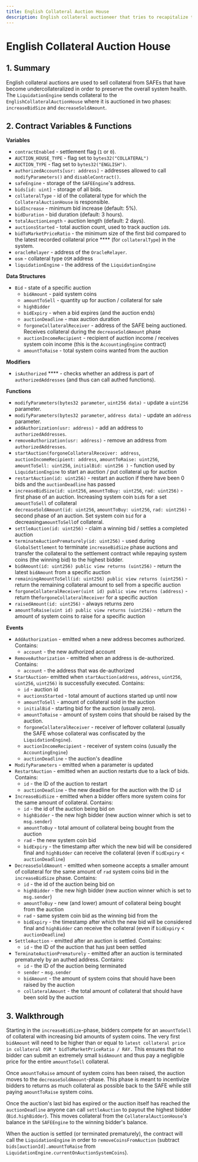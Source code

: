 ```yaml
---
title: English Collateral Auction House
description: English collateral auctioneer that tries to recapitalize the system
---
```


# English Collateral Auction House

## 1. Summary <a href="#1-introduction-summary" id="1-introduction-summary"></a>

English collateral auctions are used to sell collateral from SAFEs that have become undercollateralized in order to preserve the overall system health. The `LiquidationEngine` sends collateral to the `EnglishCollateralAuctionHouse` where it is auctioned in two phases: `increaseBidSize` and `decreaseSoldAmount`.

## 2. Contract Variables & Functions <a href="#2-contract-details" id="2-contract-details"></a>

**Variables**

* `contractEnabled` - settlement flag (`1` or `0`).
* `AUCTION_HOUSE_TYPE` - flag set to `bytes32("COLLATERAL")`
* `AUCTION_TYPE` - flag set to `bytes32("ENGLISH")`.
* `authorizedAccounts[usr: address]` - addresses allowed to call `modifyParameters()` and `disableContract()`.
* `safeEngine` - storage of the `SAFEEngine`'s address.
* `bids[id: uint]` - storage of all bids.
* `collateralType` - id of the collateral type for which the `CollateralAuctionHouse` is responsible.
* `bidIncrease` - minimum bid increase (default: 5%).
* `bidDuration` - bid duration (default: 3 hours).
* `totalAuctionLength` - auction length (default: 2 days).
* `auctionsStarted` - total auction count, used to track auction `id`s.
* `bidToMarketPriceRatio` - the minimum size of the first bid compared to the latest recorded collateral price **** (for `collateralType`) in the system.
* `oracleRelayer` - address of the `OracleRelayer`.
* `osm` - collateral type `OSM` address
* `liquidationEngine` - the address of the `LiquidationEngine`

**Data Structures**

* `Bid` - state of a specific auction
  * `bidAmount` - paid system coins
  * `amountToSell` - quantity up for auction / collateral for sale
  * `highBidder`
  * `bidExpiry` - when a bid expires (and the auction ends)
  * `auctionDeadline` - max auction duration
  * `forgoneCollateralReceiver` - address of the SAFE being auctioned. Receives collateral during the `decreaseSoldAmount` phase
  * `auctionIncomeRecipient` - recipient of auction income / receives system coin income (this is the `AccountingEngine` contract)
  * `amountToRaise` - total system coins wanted from the auction

**Modifiers**

* `isAuthorized` **** - checks whether an address is part of `authorizedAddresses` (and thus can call authed functions).

**Functions**

* `modifyParameters(bytes32 parameter`, `uint256 data)` - update a `uint256` parameter.
* `modifyParameters(bytes32 parameter`, `address data)` - update an `address` parameter.
* `addAuthorization(usr: address)` - add an address to `authorizedAddresses`.
* `removeAuthorization(usr: address)` - remove an address from `authorizedAddresses`.
* `startAuction(forgoneCollateralReceiver: address`, `auctionIncomeRecipient: address`, `amountToRaise: uint256`, `amountToSell: uint256`, `initialBid: uint256 )` - function used by `LiquidationEngine` to start an auction / put collateral up for auction
* `restartAuction(id: uint256)` - restart an auction if there have been 0 bids and the `auctionDeadline` has passed
* `increaseBidSize(id: uint256`, `amountToBuy: uint256`, `rad: uint256)` - first phase of an auction. Increasing system coin `bid`s for a set `amountToSell` of collateral
* `decreaseSoldAmount(id: uint256`, `amountToBuy: uint256`, `rad: uint256)` - second phase of an auction. Set system coin `bid` for a decreasing`amountToSell`of collateral.
* `settleAuction(id: uint256)` - claim a winning bid / settles a completed auction
* `terminateAuctionPrematurely(id: uint256)` - used during `GlobalSettlement` to terminate `increaseBidSize` phase auctions and transfer the collateral to the settlement contract while repaying system coins (the winning bid) to the highest bidder.
* `bidAmount(id: uint256) public view returns (uint256)` - return the latest `bidAmount` from a specific auction
* `remainingAmountToSell(id: uint256) public view returns (uint256)` - return the remaining collateral amount to sell from a specific auction
* `forgoneCollateralReceiver(uint id) public view returns (address)` - return the`forgoneCollateralReceiver` for a specific auction
* `raisedAmount(id: uint256)` - always returns zero
* `amountToRaise(uint id) public view returns (uint256)` - return the amount of system coins to raise for a specific auction

**Events**

* `AddAuthorization` - emitted when a new address becomes authorized. Contains:
  * `account` - the new authorized account
* `RemoveAuthorization` - emitted when an address is de-authorized. Contains:
  * `account` - the address that was de-authorized
* `StartAuction`- emitted when `startAuction(address`, `address`, `uint256`, `uint256`, `uint256)` is successfully executed. Contains:
  * `id` - auction id
  * `auctionsStarted` - total amount of auctions started up until now
  * `amountToSell` - amount of collateral sold in the auction
  * `initialBid` - starting bid for the auction (usually zero).
  * `amountToRaise` - amount of system coins that should be raised by the auction.
  * `forgoneCollateralReceiver` - receiver of leftover collateral (usually the SAFE whose collateral was confiscated by the `LiquidationEngine`).
  * `auctionIncomeRecipient` - receiver of system coins (usually the `AccountingEngine`)
  * `auctionDeadline` - the auction's deadline
* `ModifyParameters` - emitted when a parameter is updated
* `RestartAuction` - emitted when an auction restarts due to a lack of bids. Contains:
  * `id` - the ID of the auction to restart
  * `auctionDeadline` - the new deadline for the auction with the ID `id`
* `IncreaseBidSize` - emitted when a bidder offers more system coins for the same amount of collateral. Contains:
  * `id` - the id of the auction being bid on
  * `highBidder` - the new high bidder (new auction winner which is set to `msg.sender`)
  * `amountToBuy` - total amount of collateral being bought from the auction
  * `rad` - the new system coin bid
  * `bidExpiry` - the timestamp after which the new bid will be considered final and `highBidder` can receive the collateral (even if `bidExpiry` < `auctionDeadline`)
* `DecreaseSoldAmount` - emitted when someone accepts a smaller amount of collateral for the same amount of `rad` system coins bid in the `increaseBidSize` phase. Contains:
  * `id` - the id of the auction being bid on
  * `highBidder` - the new high bidder (new auction winner which is set to `msg.sender`)
  * `amountToBuy` - new (and lower) amount of collateral being bought from the auction
  * `rad` - same system coin bid as the winning bid from the&#x20;
  * `bidExpiry` - the timestamp after which the new bid will be considered final and `highBidder` can receive the collateral (even if `bidExpiry` < `auctionDeadline`)
* `SettleAuction` - emitted after an auction is settled. Contains:
  * `id` - the ID of the auction that has just been settled
* `TerminateAuctionPrematurely` - emitted after an auction is terminated prematurely by an authed address. Contains:
  * `id` - the ID of the auction being terminated
  * `sender` - `msg.sender`
  * `bidAmount` - the amount of system coins that should have been raised by the auction
  * `collateralAmount` - the total amount of collateral that should have been sold by the auction

## 3. Walkthrough <a href="#3-key-mechanisms-and-concepts" id="3-key-mechanisms-and-concepts"></a>

Starting in the `increaseBidSize`-phase, bidders compete for an `amountToSell` of collateral with increasing bid amounts of system coins. The very first `bidAmount` will need to be higher than or equal to `latest collateral price in collateral OSM * bidToMarketPriceRatio / RAY.` This ensures that no bidder can submit an extremely small `bidAmount` and thus pay a negligible price for the entire `amountToSell` collateral.&#x20;

Once `amountToRaise` amount of system coins has been raised, the auction moves to the `decreaseSoldAmount`-phase. This phase is meant to incentivize bidders to returns as much collateral as possible back to the SAFE while still paying `amountToRaise` system coins.

Once the auction's last bid has expired or the auction itself has reached the `auctionDeadline` anyone can call `settleAuction` to payout the highest bidder (`Bid.highBidder`). This moves collateral from the `CollateralAuctionHouse`'s balance in the `SAFEEngine` to the winning bidder's balance.

When the auction is settled (or terminated prematurely), the contract will call the `LiquidationEngine` in order to `removeCoinsFromAuction` (subtract `bids[auctionId].amountToRaise` from `LiquidationEngine.currentOnAuctionSystemCoins`).
